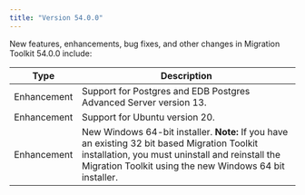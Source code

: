 ```yaml
---
title: "Version 54.0.0"
---
```


New features, enhancements, bug fixes, and other changes in Migration Toolkit 54.0.0 include:

| Type | Description |
| ---- |------------ |
| Enhancement | Support for Postgres and EDB Postgres Advanced Server version 13. |
| Enhancement | Support for Ubuntu version 20. |
| Enhancement | New Windows 64-bit installer. **Note:** If you have an existing 32 bit based Migration Toolkit installation, you must uninstall and reinstall the Migration Toolkit using the new Windows 64 bit installer.

